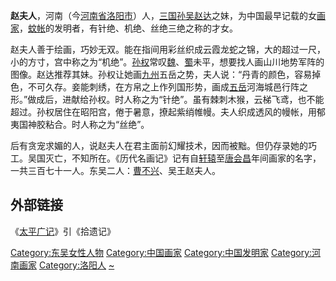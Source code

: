 '''赵夫人'''，河南（今[[河南省|河南省]][[洛阳市|洛阳市]]）人，[[三国|三国]][[孙吴|孙吴]][[赵达|赵达]]之妹，为中国最早记载的女[[画家|画家]]，[[蚊帐|蚊帐]]的发明者，有针绝、机绝、丝绝三绝之称的才女。

赵夫人善于绘画，巧妙无双。能在指间用彩丝织成云霞龙蛇之锦，大的超过一尺，小的方寸，宫中称之为“机绝”。[[孙权|孙权]]常叹[[曹魏|魏]]、[[蜀汉|蜀]]未平，想要找人画山川地势军阵的图像。赵达推荐其妹。孙权让她画[[九州_(中国)|九州]]五岳之势，夫人说：“丹青的颜色，容易掉色，不可久存。妾能刺绣，在方帛之上作列国形势，画成[[五岳|五岳]]河海城邑行阵之形。”做成后，进献给孙权。时人称之为“针绝”。虽有棘刺木猴，云梯飞鸢，也不能超过。孙权居住在昭阳宫，倦于暑意，撩起紫绡帷幔。夫人织成透风的幔帐，用郁夷国神胶粘合。时人称之为“丝绝”。

后有贪宠求媚的人，说赵夫人在君主面前幻耀技术，因而被黜。但仍存录她的巧工。吴国灭亡，不知所在。《历代名画记》记有自[[轩辕|轩辕]]至[[唐|唐]][[会昌_(唐朝)|会昌]]年间画家的名字，一共三百七十一人。东吴二人：[[曹不兴|曹不兴]]、吴王赵夫人。
==外部链接==
《[[太平广记|太平广记]]》引《拾遗记》
{{DEFAULTSORT:Z}}
[[Category:东吴女性人物|Category:东吴女性人物]]
[[Category:中国画家|Category:中国画家]]
[[Category:中国发明家|Category:中国发明家]]
[[Category:河南画家|Category:河南画家]]
[[Category:洛阳人|Category:洛阳人]]
[[Category:赵姓|~]]